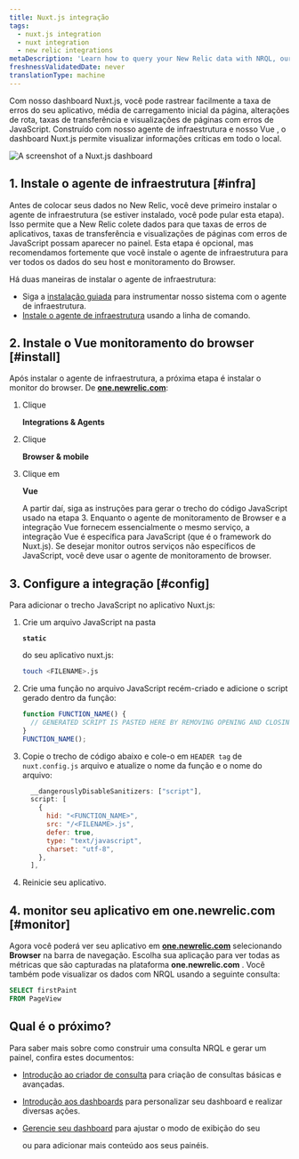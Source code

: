 ```yaml
---
title: Nuxt.js integração
tags:
  - nuxt.js integration
  - nuxt integration
  - new relic integrations
metaDescription: 'Learn how to query your New Relic data with NRQL, our SQL-like query language.'
freshnessValidatedDate: never
translationType: machine
---
```



Com nosso dashboard Nuxt.js, você pode rastrear facilmente a taxa de erros do seu aplicativo, média de carregamento inicial da página, alterações de rota, taxas de transferência e visualizações de páginas com erros de JavaScript. Construído com nosso agente de infraestrutura e nosso Vue <InlinePopover type="browser"/>, o dashboard Nuxt.js permite visualizar informações críticas em todo o local.

<img
  title="Nuxt.js dashboard"
  alt="A screenshot of a Nuxt.js dashboard"
  src={nuxtjsdashboard}
/>

## 1. Instale o agente de infraestrutura [#infra]

Antes de colocar seus dados no New Relic, você deve primeiro instalar o agente de infraestrutura (se estiver instalado, você pode pular esta etapa). Isso permite que a New Relic colete dados para que taxas de erros de aplicativos, taxas de transferência e visualizações de páginas com erros de JavaScript possam aparecer no painel. Esta etapa é opcional, mas recomendamos fortemente que você instale o agente de infraestrutura para ver todos os dados do seu host e monitoramento do Browser.

Há duas maneiras de instalar o agente de infraestrutura:

* Siga a [instalação guiada](https://one.newrelic.com/marketplace?state=607786be-99a9-fa66-4b67-3f7f3b9551d4) para instrumentar nosso sistema com o agente de infraestrutura.
* [Instale o agente de infraestrutura](/docs/infrastructure/install-infrastructure-agent/linux-installation/install-infrastructure-monitoring-agent-linux) usando a linha de comando.

## 2. Instale o Vue monitoramento do browser [#install]

Após instalar o agente de infraestrutura, a próxima etapa é instalar o monitor do browser. De <DNT>**[one.newrelic.com](https://one.newrelic.com)**</DNT>:

1. Clique

   <DNT>**Integrations & Agents**</DNT>

2. Clique

   <DNT>**Browser & mobile**</DNT>

3. Clique em

   <DNT>**Vue**</DNT>

   A partir daí, siga as instruções para gerar o trecho do código JavaScript usado na etapa 3. Enquanto o agente de monitoramento de Browser e a integração Vue fornecem essencialmente o mesmo serviço, a integração Vue é específica para JavaScript (que é o framework do Nuxt.js). Se desejar monitor outros serviços não específicos de JavaScript, você deve usar o agente de monitoramento de browser.

## 3. Configure a integração [#config]

Para adicionar o trecho JavaScript no aplicativo Nuxt.js:

1. Crie um arquivo JavaScript na pasta

   <DNT>**`static`**</DNT>

   do seu aplicativo nuxt.js:

   ```bash
   touch <FILENAME>.js
   ```

2. Crie uma função no arquivo JavaScript recém-criado e adicione o script gerado dentro da função:

   ```js
   function FUNCTION_NAME() {
     // GENERATED SCRIPT IS PASTED HERE BY REMOVING OPENING AND CLOSING <script> TAGS>
   }
   FUNCTION_NAME();
   ```

3. Copie o trecho de código abaixo e cole-o em `HEADER tag` de `nuxt.config.js` arquivo e atualize o nome da função e o nome do arquivo:

   ```js
     __dangerouslyDisableSanitizers: ["script"],
     script: [
       {
         hid: "<FUNCTION_NAME>",
         src: "/<FILENAME>.js",
         defer: true,
         type: "text/javascript",
         charset: "utf-8",
       },
     ],
   ```

4. Reinicie seu aplicativo.

## 4. monitor seu aplicativo em one.newrelic.com [#monitor]

Agora você poderá ver seu aplicativo em <DNT>**[one.newrelic.com](https://one.newrelic.com)**</DNT> selecionando <DNT>**Browser**</DNT> na barra de navegação. Escolha sua aplicação para ver todas as métricas que são capturadas na plataforma <DNT>**one.newrelic.com**</DNT> . Você também pode visualizar os dados com NRQL usando a seguinte consulta:

```sql
SELECT firstPaint 
FROM PageView
```

## Qual é o próximo?

Para saber mais sobre como construir uma consulta NRQL e gerar um painel, confira estes documentos:

* [Introdução ao criador de consulta](/docs/query-your-data/explore-query-data/query-builder/introduction-query-builder) para criação de consultas básicas e avançadas.

* [Introdução aos dashboards](/docs/query-your-data/explore-query-data/dashboards/introduction-dashboards) para personalizar seu dashboard e realizar diversas ações.

* [Gerencie seu dashboard](/docs/query-your-data/explore-query-data/dashboards/manage-your-dashboard) para ajustar o modo de exibição do seu

  <InlinePopover type="dashboards"/>

  ou para adicionar mais conteúdo aos seus painéis.